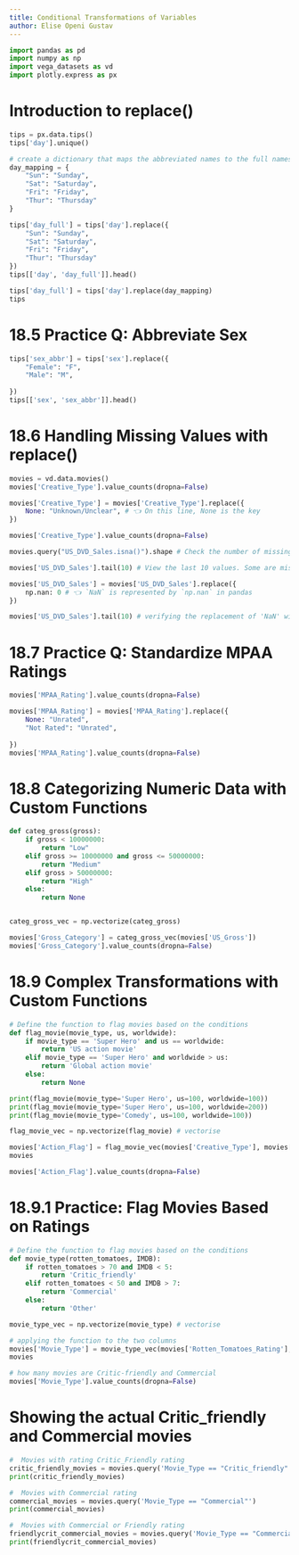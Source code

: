 ```yaml
---
title: Conditional Transformations of Variables
author: Elise Openi Gustav
---
```


```python
import pandas as pd
import numpy as np
import vega_datasets as vd
import plotly.express as px
```

# Introduction to replace()

```python
tips = px.data.tips()
tips['day'].unique()
```

```python
# create a dictionary that maps the abbreviated names to the full names
day_mapping = {
    "Sun": "Sunday",
    "Sat": "Saturday",
    "Fri": "Friday",
    "Thur": "Thursday"
}
```

```python
tips['day_full'] = tips['day'].replace({
    "Sun": "Sunday",
    "Sat": "Saturday",
    "Fri": "Friday",
    "Thur": "Thursday"
})
tips[['day', 'day_full']].head()
```

```python
tips['day_full'] = tips['day'].replace(day_mapping)
tips
```

# 18.5 Practice Q: Abbreviate Sex

```python
tips['sex_abbr'] = tips['sex'].replace({
    "Female": "F",
    "Male": "M",
    
})
tips[['sex', 'sex_abbr']].head()
```

# 18.6 Handling Missing Values with replace()


```python
movies = vd.data.movies()
movies['Creative_Type'].value_counts(dropna=False)
```

```python
movies['Creative_Type'] = movies['Creative_Type'].replace({
    None: "Unknown/Unclear", # 👈 On this line, None is the key
})
```

```python
movies['Creative_Type'].value_counts(dropna=False)
```

```python
movies.query("US_DVD_Sales.isna()").shape # Check the number of missing values
```

```python
movies['US_DVD_Sales'].tail(10) # View the last 10 values. Some are missing.
```

```python
movies['US_DVD_Sales'] = movies['US_DVD_Sales'].replace({
    np.nan: 0 # 👈 `NaN` is represented by `np.nan` in pandas
})
```

```python
movies['US_DVD_Sales'].tail(10) # verifying the replacement of 'NaN' with '0'.
```

# 18.7 Practice Q: Standardize MPAA Ratings
```python
movies['MPAA_Rating'].value_counts(dropna=False)
```

```python
movies['MPAA_Rating'] = movies['MPAA_Rating'].replace({
    None: "Unrated",
    "Not Rated": "Unrated",
    
})
movies['MPAA_Rating'].value_counts(dropna=False)
```

# 18.8 Categorizing Numeric Data with Custom Functions

```python
def categ_gross(gross):
    if gross < 10000000:
        return "Low"
    elif gross >= 10000000 and gross <= 50000000:
        return "Medium"
    elif gross > 50000000:
        return "High"
    else:
        return None 


categ_gross_vec = np.vectorize(categ_gross)
```

```python
movies['Gross_Category'] = categ_gross_vec(movies['US_Gross'])
movies['Gross_Category'].value_counts(dropna=False)
```

# 18.9 Complex Transformations with Custom Functions

```python
# Define the function to flag movies based on the conditions
def flag_movie(movie_type, us, worldwide):
    if movie_type == 'Super Hero' and us == worldwide:
        return 'US action movie'
    elif movie_type == 'Super Hero' and worldwide > us:
        return 'Global action movie'
    else:
        return None
```

```python
print(flag_movie(movie_type='Super Hero', us=100, worldwide=100))
print(flag_movie(movie_type='Super Hero', us=100, worldwide=200))
print(flag_movie(movie_type='Comedy', us=100, worldwide=100))
```

```python
flag_movie_vec = np.vectorize(flag_movie) # vectorise
```

```python
movies['Action_Flag'] = flag_movie_vec(movies['Creative_Type'], movies['US_Gross'], movies['Worldwide_Gross'])
movies
```

```python
movies['Action_Flag'].value_counts(dropna=False)
```

# 18.9.1 Practice: Flag Movies Based on Ratings

```python
# Define the function to flag movies based on the conditions
def movie_type(rotten_tomatoes, IMDB):
    if rotten_tomatoes > 70 and IMDB < 5:
        return 'Critic_friendly'
    elif rotten_tomatoes < 50 and IMDB > 7:
        return 'Commercial'
    else:
        return 'Other'
```

```python
movie_type_vec = np.vectorize(movie_type) # vectorise
```

```python
# applying the function to the two columns
movies['Movie_Type'] = movie_type_vec(movies['Rotten_Tomatoes_Rating'], movies['IMDB_Rating'])
movies
```

```python
# how many movies are Critic-friendly and Commercial
movies['Movie_Type'].value_counts(dropna=False)
```


# Showing the actual Critic_friendly and Commercial movies

```python
#  Movies with rating Critic_Friendly rating
critic_friendly_movies = movies.query('Movie_Type == "Critic_friendly"')
print(critic_friendly_movies)

```

```python
#  Movies with Commercial rating
commercial_movies = movies.query('Movie_Type == "Commercial"')
print(commercial_movies)
```

```python

#  Movies with Commercial or Friendly rating
friendlycrit_commercial_movies = movies.query('Movie_Type == "Commercial" | Movie_Type == "Critic_friendly"')
print(friendlycrit_commercial_movies)
```